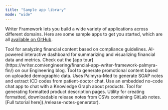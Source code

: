 ```yaml
---
title: "Sample app library"
mode: "wide"
---
```

Writer Framework lets you build a wide variety of applications across different domains. Here are some sample apps to get you started, which are all [available on GitHub](https://github.com/writer/framework-tutorials/).

<Card title="Finance content checker" icon="file-invoice-dollar" iconType="solid" href="https://github.com/writer/framework-tutorials/tree/main/finance-content-checker" horizontal>
    Tool for analyzing financial content based on compliance guidelines.
</Card>

<Card title="Finance dashboard" icon="chart-line" iconType="solid" href="https://github.com/writer/framework-tutorials/tree/main/finance-dashboard" horizontal>
  AI-powered interactive dashboard for summarizing and visualizing financial data and metrics. Check out the [app tour](https://writer.com/engineering/financial-app-writer-framework-palmyra-fin/) on our Engineering blog.
</Card>

<Card title="Localized promo dashboard" icon="globe" iconType="solid" href="https://github.com/writer/framework-tutorials/tree/main/localized-promo-dashboard" horizontal>
  Tool to generate promotional content based on uploaded demographic data.
</Card>

<Card title="Patient portal" icon="hospital-user" iconType="solid" href="https://github.com/writer/framework-tutorials/tree/main/patient-portal" horizontal>
  Uses Palmyra-Med to generate SOAP notes and extract ICD codes from patient-doctor chat.
</Card>

<Card title="Product description embedded chat" icon="comments" iconType="solid" href="https://github.com/writer/framework-tutorials/tree/main/pd-embedded-chat" horizontal>
  Use an embedded no-code chat app to chat with a Knowledge Graph about products.
</Card>

<Card title="Product description page generator" icon="file-lines" iconType="solid" href="https://github.com/writer/framework-tutorials/tree/main/pdp-generator" horizontal>
  Tool for generating formatted product description pages.
</Card>

<Card title="Release notes generator" icon="clipboard-list" iconType="solid" href="https://github.com/writer/framework-tutorials/tree/main/release-notes-generator" horizontal>
  Utility for creating formatted, downloadable release notes from CSVs containing GitLab notes. [Full tutorial here](./release-notes-generator).
</Card>